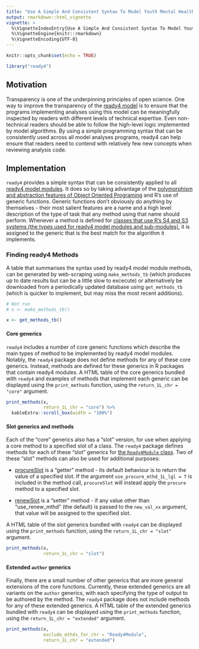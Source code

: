 ```yaml
---
title: "Use A Simple And Consistent Syntax To Model Youth Mental Health Systems"
output: rmarkdown::html_vignette
vignette: >
  %\VignetteIndexEntry{Use A Simple And Consistent Syntax To Model Youth Mental Health Systems}
  %\VignetteEngine{knitr::rmarkdown}
  %\VignetteEncoding{UTF-8}
---
```


```r
knitr::opts_chunk$set(echo = TRUE)
```
```r
library("ready4") 
```

## Motivation
Transparency is one of the underpinning principles of open science. One way to improve the transparency of the [ready4 model](https://www.ready4-dev.com) is to ensure that the programs implementing analyses using this model can be meaningfully inspected by readers with different levels of technical expertise. Even non-technical readers should be able to follow the high-level logic implemented by model algorithms. By using a simple programming syntax that can be consistently used across all model analyses programs, ready4 can help ensure that readers need to contend with relatively few new concepts when reviewing analysis code. 

## Implementation
`ready4` provides a simple syntax that can be consistently applied to all [ready4 model modules](https://ready4-dev.github.io/ready4/articles/V_01.html). It does so by taking advantage of the [polymorphism and abstraction features of Object Oriented Programing](https://ready4-dev.github.io/ready4/articles/V_03.html) and R's use of generic functions. Generic functions don't obviously do anything by themselves - their most salient features are a name and a high level description of the type of task that any method using that name should perform. Whenever a method is defined for [classes that use R's S4 and S3 systems (the types used for ready4 model modules and sub-modules)](https://ready4-dev.github.io/ready4/articles/V_01.html), it is assigned to the generic that is the best match for the algorithm it implements.

### Finding ready4 Methods
A table that summarises the syntax used by ready4 model module methods, can be generated by web-scraping using `make_methods_tb` (which produces up to date results but can be a little slow to excecute) or alternatively be downloaded from a periodically updated database using `get_methods_tb` (which is quicker to implement, but may miss the most recent additions).

```r
# Not run
# x <- make_methods_tb()
```
```r
x <- get_methods_tb()
```

#### Core generics
`ready4` includes a number of core generic functions which describe the main types of method to be implemented by ready4 model modules. Notably, the `ready4` package does not define methods for any of these core generics. Instead, methods are defined for these generics in R packages that contain ready4 modules. A HTML table of the core generics bundled with `ready4` and examples of methods that implement each generic can be displayed using the `print_methods` function, using the `return_1L_chr = "core"` argument. 

```r
print_methods(x,
              return_1L_chr = "core") %>%
  kableExtra::scroll_box(width = "100%")
```

#### Slot generics and methods
Each of the "core" generics also has a "slot" version, for use when applying a core method to a specified slot of a class. The `ready4` package defines methods for each of these "slot" generics for [the `Ready4Module` class](https://ready4-dev.github.io/ready4/articles/V_01.html). Two of these "slot" methods can also be used for additional purposes:

 - [procureSlot](https://ready4-dev.github.io/ready4/reference/procureSlot-methods.html) is a "getter" method - its default behaviour is to return the value of a specified slot. If the argument `use_procure_mthd_1L_lgl = T` is included in the method call, `procureSlot` will instead apply the `procure` method to a specified slot.
 
 - [renewSlot](https://ready4-dev.github.io/ready4/reference/procureSlot-methods.html) is a "setter" method - if any value other than "use_renew_mthd" (the default) is passed to the `new_val_xx` argument, that value will be assigned to the specified slot.
 
A HTML table of the slot generics bundled with `ready4` can be displayed using the `print_methods` function, using the `return_1L_chr = "slot"` argument.

```r
print_methods(x,
              return_1L_chr = "slot")
```

#### Extended `author` generics
Finally, there are a small number of other generics that are more general extensions of the core functions. Currently, these extended generics are all variants on the `author` generics, with each specifying the type of output to be authored by the method. The `ready4` package does not include methods for any of these extended generics. A HTML table of the extended generics bundled with `ready4` can be displayed using the `print_methods` function, using the `return_1L_chr = "extended"` argument.

```r
print_methods(x,
              exclude_mthds_for_chr = "Ready4Module",
              return_1L_chr = "extended")
```

